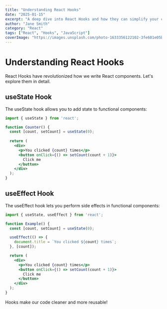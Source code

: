 ```yaml
---
title: "Understanding React Hooks"
date: "2025-01-15"
excerpt: "A deep dive into React Hooks and how they can simplify your code."
author: "Jane Smith"
category: "React"
tags: ["React", "Hooks", "JavaScript"]
coverImage: "https://images.unsplash.com/photo-1633356122102-3fe601e05bd2"
---
```


# Understanding React Hooks

React Hooks have revolutionized how we write React components. Let's explore them in detail.

## useState Hook

The useState hook allows you to add state to functional components:

```jsx
import { useState } from 'react';

function Counter() {
  const [count, setCount] = useState(0);
  
  return (
    <div>
      <p>You clicked {count} times</p>
      <button onClick={() => setCount(count + 1)}>
        Click me
      </button>
    </div>
  );
}
```

## useEffect Hook

The useEffect hook lets you perform side effects in functional components:

```jsx
import { useState, useEffect } from 'react';

function Example() {
  const [count, setCount] = useState(0);

  useEffect(() => {
    document.title = `You clicked ${count} times`;
  }, [count]);

  return (
    <div>
      <p>You clicked {count} times</p>
      <button onClick={() => setCount(count + 1)}>
        Click me
      </button>
    </div>
  );
}
```

Hooks make our code cleaner and more reusable!
